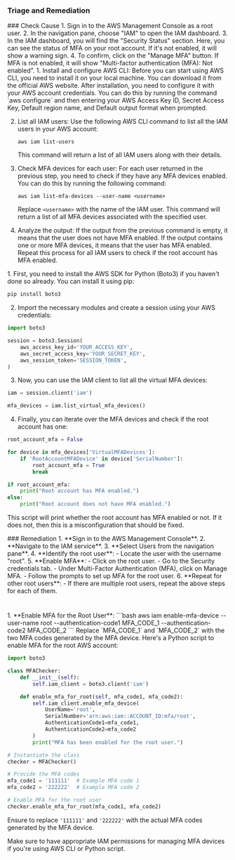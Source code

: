 
### Triage and Remediation
<Tabs>

<Tab title='Cause'>
### Check Cause
<AccordionGroup>
<Accordion title='Using Console' defaultOpen='true'>
1. Sign in to the AWS Management Console as a root user.
2. In the navigation pane, choose "IAM" to open the IAM dashboard.
3. In the IAM dashboard, you will find the "Security Status" section. Here, you can see the status of MFA on your root account. If it's not enabled, it will show a warning sign.
4. To confirm, click on the "Manage MFA" button. If MFA is not enabled, it will show "Multi-factor authentication (MFA): Not enabled".
</Accordion>

<Accordion title='Using CLI'>
1. Install and configure AWS CLI: Before you can start using AWS CLI, you need to install it on your local machine. You can download it from the official AWS website. After installation, you need to configure it with your AWS account credentials. You can do this by running the command `aws configure` and then entering your AWS Access Key ID, Secret Access Key, Default region name, and Default output format when prompted.

2. List all IAM users: Use the following AWS CLI command to list all the IAM users in your AWS account:

   ```
   aws iam list-users
   ```

   This command will return a list of all IAM users along with their details.

3. Check MFA devices for each user: For each user returned in the previous step, you need to check if they have any MFA devices enabled. You can do this by running the following command:

   ```
   aws iam list-mfa-devices --user-name <username>
   ```

   Replace `<username>` with the name of the IAM user. This command will return a list of all MFA devices associated with the specified user.

4. Analyze the output: If the output from the previous command is empty, it means that the user does not have MFA enabled. If the output contains one or more MFA devices, it means that the user has MFA enabled. Repeat this process for all IAM users to check if the root account has MFA enabled.
</Accordion>

<Accordion title='Using Python'>
1. First, you need to install the AWS SDK for Python (Boto3) if you haven't done so already. You can install it using pip:

```python
pip install boto3
```

2. Import the necessary modules and create a session using your AWS credentials:

```python
import boto3

session = boto3.Session(
    aws_access_key_id='YOUR_ACCESS_KEY',
    aws_secret_access_key='YOUR_SECRET_KEY',
    aws_session_token='SESSION_TOKEN',
)
```

3. Now, you can use the IAM client to list all the virtual MFA devices:

```python
iam = session.client('iam')

mfa_devices = iam.list_virtual_mfa_devices()
```

4. Finally, you can iterate over the MFA devices and check if the root account has one:

```python
root_account_mfa = False

for device in mfa_devices['VirtualMFADevices']:
    if 'RootAccountMFADevice' in device['SerialNumber']:
        root_account_mfa = True
        break

if root_account_mfa:
    print("Root account has MFA enabled.")
else:
    print("Root account does not have MFA enabled.")
```

This script will print whether the root account has MFA enabled or not. If it does not, then this is a misconfiguration that should be fixed.
</Accordion>

</AccordionGroup>
</Tab>
<Tab title='Remediation'>
### Remediation

<AccordionGroup>
<Accordion title='Using Console' defaultOpen='true'>
1. **Sign in to the AWS Management Console**.
2. **Navigate to the IAM service**.
3. **Select Users from the navigation pane**.
4. **Identify the root user**:
   - Locate the user with the username "root".
5. **Enable MFA**:
   - Click on the root user.
   - Go to the Security credentials tab.
   - Under Multi-Factor Authentication (MFA), click on Manage MFA.
   - Follow the prompts to set up MFA for the root user.
6. **Repeat for other root users**:
   - If there are multiple root users, repeat the above steps for each of them.

#
</Accordion>

<Accordion title='Using CLI'>
1. **Enable MFA for the Root User**:
```bash
aws iam enable-mfa-device --user-name root --authentication-code1 MFA_CODE_1 --authentication-code2 MFA_CODE_2
```
Replace `MFA_CODE_1` and `MFA_CODE_2` with the two MFA codes generated by the MFA device.
</Accordion>

<Accordion title='Using Python'>
Here's a Python script to enable MFA for the root AWS account:

```python
import boto3

class MFAChecker:
    def __init__(self):
        self.iam_client = boto3.client('iam')

    def enable_mfa_for_root(self, mfa_code1, mfa_code2):
        self.iam_client.enable_mfa_device(
            UserName='root',
            SerialNumber='arn:aws:iam::ACCOUNT_ID:mfa/root',
            AuthenticationCode1=mfa_code1,
            AuthenticationCode2=mfa_code2
        )
        print("MFA has been enabled for the root user.")

# Instantiate the class
checker = MFAChecker()

# Provide the MFA codes
mfa_code1 = '111111'  # Example MFA code 1
mfa_code2 = '222222'  # Example MFA code 2

# Enable MFA for the root user
checker.enable_mfa_for_root(mfa_code1, mfa_code2)
```

Ensure to replace `'111111'` and `'222222'` with the actual MFA codes generated by the MFA device.

Make sure to have appropriate IAM permissions for managing MFA devices if you're using AWS CLI or Python script.
</Accordion>

</AccordionGroup>
</Tab>
</Tabs>
